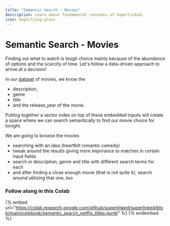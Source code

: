 ```yaml
---
title: "Semantic Search - Movies"
description: Learn about fundamental concepts of Superlinked.
icon: magnifying-glass
---
```


# Semantic Search - Movies

Finding out what to watch is tough choice mainly because of the abundance of options and the scarcity of time.
Let's follow a data-driven approach to arrive at a decision!

In our [dataset](https://www.kaggle.com/datasets/dgoenrique/netflix-movies-and-tv-shows) of movies, we know the
- description,
- genre
- title
- and the release_year
of the movie.

Putting together a vector index on top of these embedded inputs will create a space where we can search semantically to find our movie choice for tonight.

We are going to browse the movies

- searching with an idea (heartfelt romantic comedy)
- tweak around the results giving more imporance to matches in certain input fields
- search in description, genre and title with different search terms for each
- and after finding a close enough movie (that is not quite it), search around utilizing that one, too

### Follow along in this Colab

{% embed url="https://colab.research.google.com/github/superlinked/superlinked/blob/main/notebook/semantic_search_netflix_titles.ipynb" %}
{% endembed %}